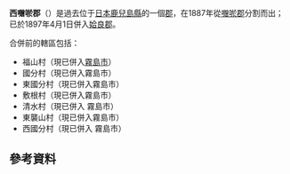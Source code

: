 {{日本郡 (廢除)|
| 郡 = 西囎唹郡
| 日文原名 = 西囎唹郡
| 平假名 = にしそおぐん
| 羅馬字拼音 = Nishisoo-gun
| 地圖=
| 廢除時間 = 1897年4月1日
| 廢除理由 = 合併
| 廢除時處置 = '''西囎唹郡''' → [[姶良郡|姶良郡]]
| 現在郡 = 
| 都道府縣 = 鹿兒島縣
| 編號 = 
| 町 = 
| 村 = 7
| 經度 = 
| 緯度 = 
| 註記 = 
|}}
'''西囎唹郡'''（{{jpn|j=西囎唹郡|hg=にしそおぐん|rm=Nishisoo gun|f=y}}）是過去位于[[日本|日本]][[鹿兒島縣|鹿兒島縣]]的一個[[郡|郡]]，在1887年從[[囎唹郡|囎唹郡]]分割而出；已於1897年4月1日併入[[姶良郡|姶良郡]]。

合併前的轄區包括：
* 福山村（現已併入[[霧島市|霧島市]]）
* 國分村（現已併入霧島市）
* 東國分村（現已併入霧島市）
* 敷根村（現已併入霧島市）
* 清水村（現已併入 霧島市）
* 東襲山村（現已併入霧島市）
* 西國分村（現已併入 霧島市）

==參考資料==
<div class="references-small">
<references />
</div>

{{鹿兒島縣}}